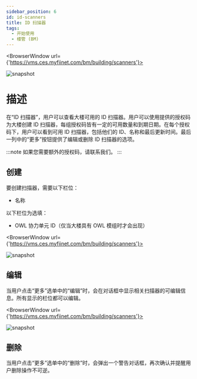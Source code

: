 ---
sidebar_position: 6
id: id-scanners
title: ID 扫描器
tags:
  - 开始使用
  - 楼管 (BM)
---


<BrowserWindow url={'https://vms.ces.myfiinet.com/bm/building/scanners'}>

![snapshot](/assets/bm/bm-id-scanners-zh-hant.png)

</BrowserWindow>

# 描述

在“ID 扫描器”，用户可以查看大楼可用的 ID 扫描器。用户可以使用提供的授权码为大楼创建 ID 扫描器，每组授权码皆有一定的可用数量和到期日期。在每个授权码下，用户可以看到可用 ID 扫描器，包括他们的 ID、名称和最后更新时间。最后一列中的“更多”按钮提供了编辑或删除 ID 扫描器的选项。

:::note
如果您需要额外的授权码，请联系我们。
:::

## 创建

要创建扫描器，需要以下栏位：

- 名称

以下栏位为选填：

- OWL 协力单元 ID（仅当大楼具有 OWL 模组时才会出现）

<BrowserWindow url={'https://vms.ces.myfiinet.com/bm/building/scanners'}>

![snapshot](/assets/bm/bm-create-id-scanner-zh-hant.png)

</BrowserWindow>

## 编辑

当用户点击“更多”选单中的“编辑”时，会在对话框中显示相关扫描器的可编辑信息。所有显示的栏位都可以编辑。

<BrowserWindow url={'https://vms.ces.myfiinet.com/bm/building/scanners'}>

![snapshot](/assets/bm/bm-edit-id-scanner-zh-hant.png)

</BrowserWindow>

## 删除

当用户点击“更多”选单中的“删除”时，会弹出一个警告对话框，再次确认并提醒用户删除操作不可逆。
